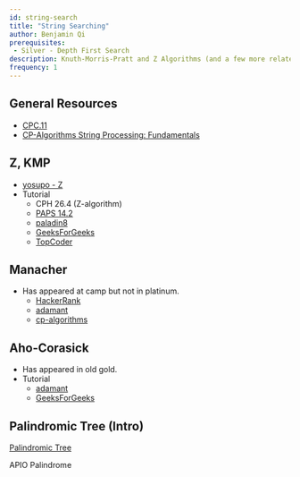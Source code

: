 ```yaml
---
id: string-search
title: "String Searching"
author: Benjamin Qi
prerequisites: 
 - Silver - Depth First Search
description: Knuth-Morris-Pratt and Z Algorithms (and a few more related topics).
frequency: 1
---
```


## General Resources

 - [CPC.11](https://github.com/SuprDewd/T-414-AFLV/tree/master/11_strings)
 - [CP-Algorithms String Processing: Fundamentals](https://cp-algorithms.com/)

## Z, KMP

  - [yosupo - Z](https://judge.yosupo.jp/problem/zalgorithm)
  - Tutorial
    - CPH 26.4 (Z-algorithm)
    - [PAPS 14.2](https://www.csc.kth.se/~jsannemo/slask/main.pdf)
    - [paladin8](http://codeforces.com/blog/entry/3107)
    - [GeeksForGeeks](http://www.geeksforgeeks.org/searching-for-patterns-set-2-kmp-algorithm/)
    - [TopCoder](https://www.topcoder.com/community/data-science/data-science-tutorials/introduction-to-string-searching-algorithms/)

## Manacher

  - Has appeared at camp but not in platinum.
    - [HackerRank](https://www.hackerrank.com/topics/manachers-algorithm)
    - [adamant](http://codeforces.com/blog/entry/12143)
    - [cp-algorithms](https://cp-algorithms.com/string/manacher.html)
    
## Aho-Corasick

  - Has appeared in old gold.
  - Tutorial
    - [adamant](http://codeforces.com/blog/entry/14854)
    - [GeeksForGeeks](http://www.geeksforgeeks.org/aho-corasick-algorithm-pattern-searching/)

## Palindromic Tree (Intro)

[Palindromic Tree](http://codeforces.com/blog/entry/13959)

APIO Palindrome